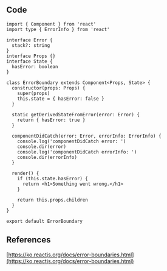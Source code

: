 
## Code

```tsx title="components/ErrorBoundary/index.tsx"
import { Component } from 'react'
import type { ErrorInfo } from 'react'

interface Error {
  stack?: string
}
interface Props {}
interface State {
  hasError: boolean
}

class ErrorBoundary extends Component<Props, State> {
  constructor(props: Props) {
    super(props)
    this.state = { hasError: false }
  }

  static getDerivedStateFromError(error: Error) {
    return { hasError: true }
  }

  componentDidCatch(error: Error, errorInfo: ErrorInfo) {
    console.log('componentDidCatch error: ')
    console.dir(error)
    console.log('componentDidCatch errorInfo: ')
    console.dir(errorInfo)
  }

  render() {
    if (this.state.hasError) {
      return <h1>Something went wrong.</h1>
    }

    return this.props.children
  }
}

export default ErrorBoundary
```

## References

[https://ko.reactjs.org/docs/error-boundaries.html](https://ko.reactjs.org/docs/error-boundaries.html)
